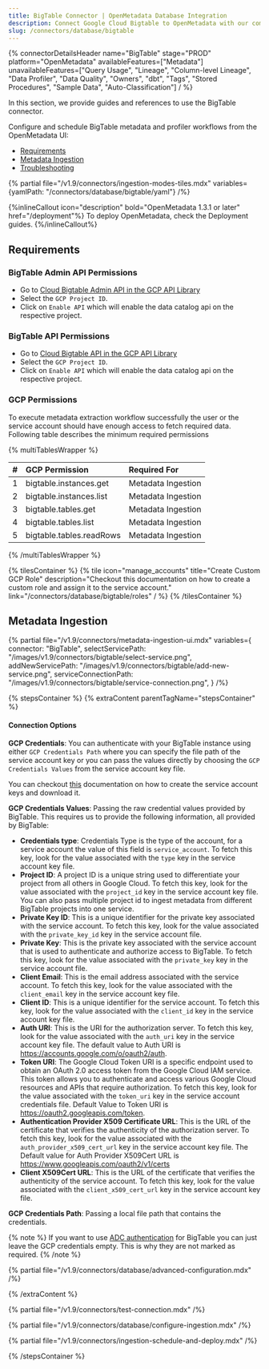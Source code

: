 ```yaml
---
title: BigTable Connector | OpenMetadata Database Integration
description: Connect Google Cloud Bigtable to OpenMetadata with our comprehensive database connector guide. Setup instructions, configuration steps, and metadata extraction tips.
slug: /connectors/database/bigtable
---
```



{% connectorDetailsHeader
name="BigTable"
stage="PROD"
platform="OpenMetadata"
availableFeatures=["Metadata"]
unavailableFeatures=["Query Usage", "Lineage", "Column-level Lineage", "Data Profiler", "Data Quality", "Owners", "dbt", "Tags", "Stored Procedures", "Sample Data", "Auto-Classification"]
/ %}


In this section, we provide guides and references to use the BigTable connector.

Configure and schedule BigTable metadata and profiler workflows from the OpenMetadata UI:

- [Requirements](#requirements)
- [Metadata Ingestion](#metadata-ingestion)
- [Troubleshooting](/connectors/database/bigtable/troubleshooting)

{% partial file="/v1.9/connectors/ingestion-modes-tiles.mdx" variables={yamlPath: "/connectors/database/bigtable/yaml"} /%}

<ExternalIngestionDeployment />

{%inlineCallout icon="description" bold="OpenMetadata 1.3.1 or later" href="/deployment"%}
To deploy OpenMetadata, check the Deployment guides.
{%/inlineCallout%}

## Requirements

### BigTable Admin API Permissions 

- Go to [Cloud Bigtable Admin API in the GCP API Library](https://console.cloud.google.com/apis/library/bigtableadmin.googleapis.com)
- Select the `GCP Project ID`.
- Click on `Enable API` which will enable the data catalog api on the respective project.

### BigTable API Permissions 

- Go to [Cloud Bigtable API in the GCP API Library](https://console.cloud.google.com/apis/library/bigtable.googleapis.com)
- Select the `GCP Project ID`.
- Click on `Enable API` which will enable the data catalog api on the respective project.

### GCP Permissions

To execute metadata extraction workflow successfully the user or the service account should have enough access to fetch required data. Following table describes the minimum required permissions

{% multiTablesWrapper %}

| #    | GCP Permission                | Required For            |
| :--- | :---------------------------- | :---------------------- |
| 1    | bigtable.instances.get        | Metadata Ingestion      |
| 2    | bigtable.instances.list       | Metadata Ingestion      |
| 3    | bigtable.tables.get           | Metadata Ingestion      |
| 4    | bigtable.tables.list          | Metadata Ingestion      |
| 5    | bigtable.tables.readRows      | Metadata Ingestion      |

{% /multiTablesWrapper %}

{% tilesContainer %}
{% tile
icon="manage_accounts"
title="Create Custom GCP Role"
description="Checkout this documentation on how to create a custom role and assign it to the service account."
link="/connectors/database/bigtable/roles"
  / %}
{% /tilesContainer %}

## Metadata Ingestion

{% partial
  file="/v1.9/connectors/metadata-ingestion-ui.mdx"
  variables={
    connector: "BigTable",
    selectServicePath: "/images/v1.9/connectors/bigtable/select-service.png",
    addNewServicePath: "/images/v1.9/connectors/bigtable/add-new-service.png",
    serviceConnectionPath: "/images/v1.9/connectors/bigtable/service-connection.png",
  }
/%}

{% stepsContainer %}
{% extraContent parentTagName="stepsContainer" %}

#### Connection Options

**GCP Credentials**: 
You can authenticate with your BigTable instance using either `GCP Credentials Path` where you can specify the file path of the service account key or you can pass the values directly by choosing the `GCP Credentials Values` from the service account key file.

You can checkout [this](https://cloud.google.com/iam/docs/keys-create-delete#iam-service-account-keys-create-console) documentation on how to create the service account keys and download it.

**GCP Credentials Values**: Passing the raw credential values provided by BigTable. This requires us to provide the following information, all provided by BigTable:

- **Credentials type**: Credentials Type is the type of the account, for a service account the value of this field is `service_account`. To fetch this key, look for the value associated with the `type` key in the service account key file.
- **Project ID**: A project ID is a unique string used to differentiate your project from all others in Google Cloud. To fetch this key, look for the value associated with the `project_id` key in the service account key file. You can also pass multiple project id to ingest metadata from different BigTable projects into one service.
- **Private Key ID**: This is a unique identifier for the private key associated with the service account. To fetch this key, look for the value associated with the `private_key_id` key in the service account file.
- **Private Key**: This is the private key associated with the service account that is used to authenticate and authorize access to BigTable. To fetch this key, look for the value associated with the `private_key` key in the service account file.
- **Client Email**: This is the email address associated with the service account. To fetch this key, look for the value associated with the `client_email` key in the service account key file.
- **Client ID**: This is a unique identifier for the service account. To fetch this key, look for the value associated with the `client_id` key in the service account key  file.
- **Auth URI**: This is the URI for the authorization server. To fetch this key, look for the value associated with the `auth_uri` key in the service account key file. The default value to Auth URI is https://accounts.google.com/o/oauth2/auth.
- **Token URI**: The Google Cloud Token URI is a specific endpoint used to obtain an OAuth 2.0 access token from the Google Cloud IAM service. This token allows you to authenticate and access various Google Cloud resources and APIs that require authorization. To fetch this key, look for the value associated with the `token_uri` key in the service account credentials file. Default Value to Token URI is https://oauth2.googleapis.com/token.
- **Authentication Provider X509 Certificate URL**: This is the URL of the certificate that verifies the authenticity of the authorization server. To fetch this key, look for the value associated with the `auth_provider_x509_cert_url` key in the service account key file. The Default value for Auth Provider X509Cert URL is https://www.googleapis.com/oauth2/v1/certs
- **Client X509Cert URL**: This is the URL of the certificate that verifies the authenticity of the service account. To fetch this key, look for the value associated with the `client_x509_cert_url` key in the service account key  file.

**GCP Credentials Path**: Passing a local file path that contains the credentials.

{% note %}
If you want to use [ADC authentication](https://cloud.google.com/docs/authentication#adc) for BigTable you can just leave
the GCP credentials empty. This is why they are not marked as required.
{% /note %}


{% partial file="/v1.9/connectors/database/advanced-configuration.mdx" /%}

{% /extraContent %}

{% partial file="/v1.9/connectors/test-connection.mdx" /%}

{% partial file="/v1.9/connectors/database/configure-ingestion.mdx" /%}

{% partial file="/v1.9/connectors/ingestion-schedule-and-deploy.mdx" /%}

{% /stepsContainer %}
